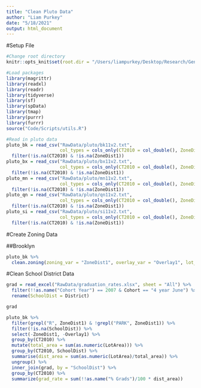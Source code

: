 ```yaml
---
title: "Clean Pluto Data"
author: "Liam Purkey"
date: "5/18/2021"
output: html_document
---
```


#Setup File

```r
#Change root directory
knitr::opts_knit$set(root.dir = "/Users/liampurkey/Desktop/Research/Gentrification")
```

```r
#Load packages
library(magrittr)
library(readxl)
library(readr)
library(tidyverse)
library(sf)
library(spData)
library(tmap)
library(purrr)
library(furrr)
source("Code/Scripts/utils.R")
```

```r
#Read in pluto data
pluto_bk = read_csv("RawData/pluto/bk11v2.txt", 
                    col_types = cols_only(CT2010 = col_double(), ZoneDist1 = col_character(), Overlay1 = col_character(), LotArea = col_double(), SchoolDist = col_double())) %>%
  filter(!is.na(CT2010) & !is.na(ZoneDist1)) 
pluto_bx = read_csv("RawData/pluto/bx11v2.txt", 
                    col_types = cols_only(CT2010 = col_double(), ZoneDist1 = col_character(), Overlay1 = col_character(), LotArea = col_double(), SchoolDist = col_double())) %>%
  filter(!is.na(CT2010) & !is.na(ZoneDist1)) 
pluto_mn = read_csv("RawData/pluto/mn11v2.txt", 
                    col_types = cols_only(CT2010 = col_double(), ZoneDist1 = col_character(), Overlay1 = col_character(), LotArea = col_double(), SchoolDist = col_double())) %>%
  filter(!is.na(CT2010) & !is.na(ZoneDist1)) 
pluto_qn = read_csv("RawData/pluto/qn11v2.txt", 
                    col_types = cols_only(CT2010 = col_double(), ZoneDist1 = col_character(), Overlay1 = col_character(), LotArea = col_double(), SchoolDist = col_double())) %>%
  filter(!is.na(CT2010) & !is.na(ZoneDist1)) 
pluto_si = read_csv("RawData/pluto/si11v2.txt", 
                    col_types = cols_only(CT2010 = col_double(), ZoneDist1 = col_character(), Overlay1 = col_character(), LotArea = col_double(), SchoolDist = col_double())) %>%
  filter(!is.na(CT2010) & !is.na(ZoneDist1)) 
```

#Create Zoning Data

##Brooklyn

```r
pluto_bk %>%
  clean.zoning(zoning_var = "ZoneDist1", overlay_var = "Overlay1", lot_area_var = "LotArea", boro_code = "047", "CT2010", data = .)
```

#Clean School District Data

```r
grad = read_excel("RawData/graduation_rates.xlsx", sheet = "All") %>%
  filter(!!as.name("Cohort Year") == 2007 & Cohort == "4 year June") %>%
  rename(SchoolDist = District)
```

```r
grad
```

```r
pluto_bk %>%
  filter(grepl("R", ZoneDist1) & !grepl("PARK", ZoneDist1)) %>%
  filter(!is.na(SchoolDist)) %>%
  select(-ZoneDist1, -Overlay1) %>%
  group_by(CT2010) %>%
  mutate(total_area = sum(as.numeric(LotArea))) %>%
  group_by(CT2010, SchoolDist) %>%
  summarise(dist_area = sum(as.numeric(LotArea)/total_area)) %>%
  ungroup() %>%
  inner_join(grad, by = "SchoolDist") %>%
  group_by(CT2010) %>%
  summarize(grad_rate = sum(!!as.name("% Grads")/100 * dist_area))
```


